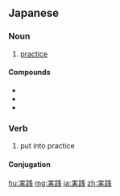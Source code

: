 {{also|實踐}}
==Japanese==
{{ja-kanjitab|実|践}}

===Noun===
{{ja-noun|じっせん}}

# [[practice]]

====Compounds====
* {{ja-r|実践的|じっせんてき}}
* {{ja-r|実践理性|じっせんりせい}}
* {{ja-r|実践躬行|じっせんきゅうこう}}

===Verb===
{{ja-verb-suru|じっせん}}

# put into practice

====Conjugation====
{{ja-suru|じっせん}}

[[hu:実践]]
[[mg:実践]]
[[ja:実践]]
[[zh:実践]]